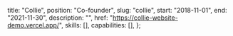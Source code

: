 
  title: "Collie",
  position: "Co-founder",
  slug: "collie",
  start: "2018-11-01",
  end: "2021-11-30",
  description: "",
  href: "https://collie-website-demo.vercel.app/",
  skills: [],
  capabilities: [],
};
